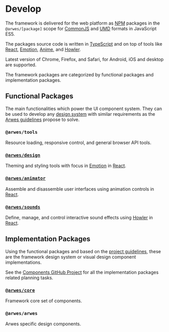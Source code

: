 
# Develop

The framework is delivered for the web platform as [NPM](https://www.npmjs.com) packages
in the `@arwes/[package]` scope for [CommonJS](https://en.wikipedia.org/wiki/CommonJS)
and [UMD](https://github.com/umdjs/umd) formats in JavaScript ES5.

The packages source code is written in [TypeScript](https://typescriptlang.org)
and on top of tools like [React](https://reactjs.org), [Emotion](https://emotion.sh),
[Anime](https://animejs.com), and [Howler](https://howlerjs.com).

Latest version of Chrome, Firefox, and Safari, for Android, iOS and desktop are supported.

The framework packages are categorized by functional packages and implementation packages.

## Functional Packages

The main functionalities which power the UI component system. They can be used to
develop any [design system](https://www.invisionapp.com/inside-design/guide-to-design-systems)
with similar requirements as the [Arwes guidelines](/project/guidelines) propose
to solve.

### `@arwes/tools`

<PackageState
  name="tools"
  status="specification"
  projectBoard="https://github.com/arwes/arwes/projects/2"
/>

Resource loading, responsive control, and general browser API tools.

### [`@arwes/design`](/develop/design)

<PackageState
  name="design"
  status="polishing"
  projectBoard="https://github.com/arwes/arwes/projects/6"
/>

Theming and styling tools with focus in [Emotion](https://emotion.sh) in [React](https://reactjs.org).

### [`@arwes/animator`](/develop/animator)

<PackageState
  name="animator"
  status="polishing"
  projectBoard="https://github.com/arwes/arwes/projects/7"
/>

Assemble and disassemble user interfaces using animation controls in [React](https://reactjs.org).

### [`@arwes/sounds`](/develop/sounds)

<PackageState
  name="sounds"
  status="polishing"
  projectBoard="https://github.com/arwes/arwes/projects/4"
/>

Define, manage, and control interactive sound effects using [Howler](https://howlerjs.com)
in [React](https://reactjs.org).

## Implementation Packages

Using the functional packages and based on the [project guidelines](/project/guidelines),
these are the framework design system or visual design component implementations.

See the [Components GitHub Project](https://github.com/arwes/arwes/projects/8)
for all the implementation packages related planning tasks.

### [`@arwes/core`](/develop/core)

<PackageState name="core" status="development" />

Framework core set of components.

### `@arwes/arwes`

<PackageState name="arwes" status="concept" />

Arwes specific design components.
